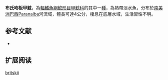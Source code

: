 {{Speciesbox
| name = 布氏吻板甲鯰
| image = 
| image_width = 250px
| image_caption = 
| status = NE
| status_system = IUCN3.1
| genus = Rhinolekos
| species = britskii
| authority = Martins, Langeani & Costa, 2011
| synonyms = 
}}

'''布氏吻板甲鯰'''，為[[輻鰭魚綱|輻鰭魚綱]][[鯰形目|鯰形目]][[甲鯰科|甲鯰科]]的其中一[[種|種]]，為熱帶淡水魚，分布於[[南美洲|南美洲]][[巴西|巴西]]Paranaíba河流域，體長可達4公分，棲息在底層水域，生活習性不明。

==参考文献==
*{{FishBase_species|genus=Rhinolekos|species=britskii|year=2014|month=12}}

== 扩展阅读 ==
{{refbegin}}
{{wikispecies-inline|Rhinolekos britskii|布氏吻板甲鯰}}
{{refend}}
{{Taxonbar|from=Q5934459}}

[[Category:吻板甲鯰屬|britskii]]